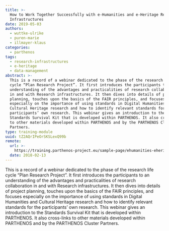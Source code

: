 ```yaml
---
title: >-
  How to Work Together Successfully with e-Humanities and e-Heritage Research
  Infrastructures
date: 2019-05-03
authors:
  - wuttke-ulrike
  - puren-marie
  - illmayer-klaus
categories:
  - parthenos
tags:
  - research-infrastructures
  - e-heritage
  - data-management
abstract: >-
  This is a record of a webinar dedicated to the phase of the research life
  cycle “Plan Research Project”. It first introduces the participants to an
  understanding of the advantages and practicalities of research collaboration
  in and with Research infrastructures. It then dives into details of project
  planning, touches upon the basics of the FAIR principles, and focuses
  especially on the importance of using standards in Digital Humanities and
  Cultural Heritage research and how to identify relevant standards for the
  participants’ own research. This webinar gives an introduction to the
  Standards Survival Kit that is developed within PARTHENOS. It also cross-links
  to other materials developed within PARTHENOS and by the PARTHENOS Cluster
  Partners.
type: training-module
uuid: tZ2AQrIPeOrSKSLexQ99b
remote:
  url: >-
    https://training.parthenos-project.eu/sample-page/ehumanities-eheritage-webinar-series/webinar-work-with-research-infrastructures/
  date: 2018-02-13
---
```


This is a record of a webinar dedicated to the phase of the research life cycle
“Plan Research Project”. It first introduces the participants to an
understanding of the advantages and practicalities of research collaboration in
and with Research infrastructures. It then dives into details of project
planning, touches upon the basics of the FAIR principles, and focuses especially
on the importance of using standards in Digital Humanities and Cultural Heritage
research and how to identify relevant standards for the participants’ own
research. This webinar gives an introduction to the Standards Survival Kit that
is developed within PARTHENOS. It also cross-links to other materials developed
within PARTHENOS and by the PARTHENOS Cluster Partners.

<CTA
  title="Interested in learning more?"
  subtitle="Check out How to Work Together Successfully with e-Humanities and e-Heritage Research Infrastructures on PARTHENOS"
  url="https://training.parthenos-project.eu/sample-page/ehumanities-eheritage-webinar-series/webinar-work-with-research-infrastructures/"
/>
